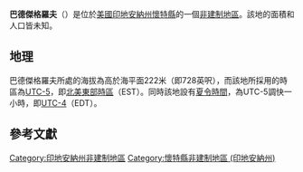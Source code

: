 {{noteTA
|G1=USState
|G2=地名
|G3=Unit
}}
{{Infobox settlement
|official_name            = 巴德傑格羅夫
|native_name = Badger Grove
|settlement_type          = [[非建制地區|非建制地區]]
|image_skyline            = 
|imagesize                = 
|image_map                = 
|mapsize                  = 
|pushpin_map              = USA Indiana
|pushpin_label            = 巴德傑格羅夫
|pushpin_label_position   = top
|pushpin_map_caption      = 巴德傑格羅夫在印地安納州的位置
|subdivision_type         = [[世界政區索引|國家]]
|subdivision_type1        = [[美国州份|州份]]
|subdivision_type2        = [[印地安納州行政区划|縣]]
|subdivision_name         = [[美国|美国]]
|subdivision_name1        = [[印地安納州|印地安納州]]
|subdivision_name2        = [[懷特縣_(印地安納州)|懷特縣]]
|elevation_ft             = 728
|elevation_m              = 222
|area_total_km2           = 
|area_total_sq_mi         = 
|area_land_km2            = 
|area_land_sq_mi          = 
|area_water_km2           = 
|area_water_sq_mi         = 
|population_as_of         = 2010
|population_footnotes     = 
|population_total         = 
|population_metro         = 
|population_density_km2   = auto
|population_density_sq_mi = auto
|timezone                 = [[北美东部时区|北美东部时区]]
|utc_offset               = -5
|coordinates              = {{coord|40|35|01|N|86|57|49|W|display=inline,title}}
| coor_pinpoint           = 
| coordinates_footnotes   = 
|timezone_DST             = EDT
|utc_offset_DST           = -4
|postal_code_type         = [[美國郵區編號|郵區編號]]
|postal_code              = 47923
|area_code                = {{link-en|电话区号574|Area code 574|574}}
|blank_name = [[地名信息系统|GNIS ID]]
|blank_info = 430397<ref name="GNIS">{{cite gnis|430397|Badger Grove}}</ref>
}}
'''巴德傑格羅夫'''（{{lang-en|Badger Grove}}）是位於[[美國|美國]][[印地安納州|印地安納州]][[懷特縣_(印地安納州)|懷特縣]]的一個[[非建制地區|非建制地區]]。該地的面積和人口皆未知。

== 地理 ==
巴德傑格羅夫所處的海拔為高於海平面222米（即728英呎），而該地所採用的時區為[[UTC-5|UTC-5]]，即[[北美東部時區|北美東部時區]]（EST）。同時該地設有[[夏令時間|夏令時間]]，為UTC-5調快一小時，即[[UTC-4|UTC-4]]（EDT）。

== 參考文獻 ==
{{reflist}}

{{懷特縣 (印地安納州)}}

{{DEFAULTSORT:Badger Grove}}
[[Category:印地安納州非建制地區|Category:印地安納州非建制地區]]
[[Category:懷特縣非建制地區_(印地安納州)|Category:懷特縣非建制地區 (印地安納州)]]

{{Indiana-geo-stub}}